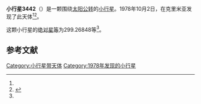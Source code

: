 {{Infobox planet
| bgcolour = #FFFFC0
| name = 3442 Yashin
| symbol = 
| image = 
| caption = 
| discovery = yes
| discovery_ref = 
| discoverer = {{link-en|柳德米拉·瓦斯列娜·朱然勒娃|Lyudmila Vasilyevna Zhuravleva}}
| discovery_site = [[克里米亚|克里米亚]] 
| discovered = 1978年10月2日
| designations = yes
| mp_name = 
| named_after = 
| alt_names = 1978 TO7/ 1929 AG / 1955 SL / 1980 BL5 / 1984 WY
| mp_category = [[主带小行星|主带小行星]]
| orbit_ref = <ref name="a">[http://ssd.jpl.nasa.gov/sbdb.cgi?sstr=3442 3442 Yashin] {{Wayback|url=http://ssd.jpl.nasa.gov/sbdb.cgi?sstr=3442 |date=20210717064659 }}，小行星數據庫瀏覽器（JPL Small-Body Database Browser）－[[美国国家航空航天局|美国国家航空航天局]]喷气推进实验室</ref>
| epoch = 2456400.5 (2013年4月18日更新)
| aphelion = {{convert|3.5944756|AU|km|3|abbr=on|lk=out}}
| perihelion = {{convert|2.7070936|AU|km|3|abbr=on}}
| semimajor = {{convert|3.1507846|AU|km|3|abbr=on}}
| eccentricity = 0.1408192
| period = 2042.80308 [[日|日]]<br />5.59[[儒略年|儒略年]]
| avg_speed = 
| inclination = 12.23709
| asc_node = 100.19277
| mean_anomaly = 
| arg_peri = 299.26848
| satellites = 
| physical_characteristics = yes
| dimensions = 
| mass = 
| density = 
| surface_grav = 
| escape_velocity = 
| sidereal_day = 
| axial_tilt = 
| pole_ecliptic_lat = 
| pole_ecliptic_lon = 
| albedo = 
| temperatures= 
| temp_name1 = 
| mean_temp_1 = 
| max_temp_1 = 
| temp_name2 = 
| max_temp_2 = 
| spectral_type = 
| abs_magnitude = 299.26848
}}

'''小行星3442'''（{{lang-en|3442 Yashin}}）是一颗围绕[[太阳|太阳]][[公转|公转]]的[[小行星|小行星]]。1978年10月2日，{{link-en|柳德米拉·瓦斯列娜·朱然勒娃|Lyudmila Vasilyevna Zhuravleva}}在克里米亚发现了此天体<ref name="a" /><ref>{{cite news|title=小行星列表|url=http://cfa-www.harvard.edu/iau/lists/NumberedMPs.txt|accessdate=2013-07-08|newspaper=哈佛大学|archive-date=2008-05-17|archive-url=https://web.archive.org/web/20080517010638/http://cfa-www.harvard.edu/iau/lists/NumberedMPs.txt|dead-url=no}}</ref>。

这颗小行星的[[绝对星等|绝对星等]]为299.26848等<ref name="a" />。

==参考文献==
{{reflist}}
{{Minor Planet Number|[[小行星3441|小行星3441]]|[[小行星3443|小行星3443]]}}

{{小天体}}

[[Category:小行星带天体|Category:小行星带天体]]
[[Category:1978年发现的小行星|Category:1978年发现的小行星]]

{{asteroid-stub}}
